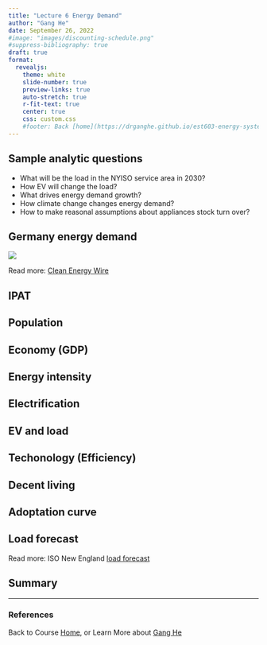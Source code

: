```yaml
---
title: "Lecture 6 Energy Demand"
author: "Gang He"
date: September 26, 2022
#image: "images/discounting-schedule.png"
#suppress-bibliography: true
draft: true
format:
  revealjs:
    theme: white
    slide-number: true
    preview-links: true
    auto-stretch: true
    r-fit-text: true
    center: true
    css: custom.css
    #footer: Back [home](https://drganghe.github.io/est603-energy-systems-analysis-2022-fall/)
---
```


## Sample analytic questions

- What will be the load in the NYISO service area in 2030?  
- How EV will change the load?    
- What drives energy demand growth?  
- How climate change changes energy demand?   
- How to make reasonal assumptions about appliances stock turn over?  


## Germany energy demand 
![](images/german-economic-growth-power-and-energy-consumption-ghg-emissions-1990-2020.png){fig-align="center"}

::: footer
Read more: [Clean Energy Wire](https://www.cleanenergywire.org/factsheets/germanys-energy-consumption-and-power-mix-charts)
:::

## IPAT

## Population

## Economy (GDP)

## Energy intensity

## Electrification

## EV and load 

## Techonology (Efficiency)

## Decent living


## Adoptation curve


## Load forecast

:::{.footer}
Read more: ISO New England [load forecast](https://www.iso-ne.com/system-planning/system-forecasting/load-forecast/)
:::

## Summary


---
### References

::: {#refs}
:::

::: footer
Back to Course [Home](https://drganghe.github.io/est603-energy-systems-analysis-2022-fall/), or Learn More about [Gang He](https://drganghe.github.io)
:::